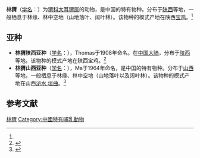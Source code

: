 {{Speciesbox
| name = 林蝟<ref name=msw3>{{MSW3 Hutterer | pages = 216}}</ref>
| image =
| status = LC
| status_system = IUCN3.1
| status_ref = <ref name=iucn>{{cite iucn | author = Smith, A.T. | author2 = Johnston, C.H. | author3 = Lunde, D. | name-list-style = amp | title = ''Mesechinus hughi'' | volume = 2016 | page = e.T13209A115111114 | date = 2016 | doi = 10.2305/IUCN.UK.2016-3.RLTS.T13209A22325137.en | access-date = 5 December 2017}}</ref>
| genus = Mesechinus
| species = hughi
| authority = ([[Oldfield_Thomas|Thomas]], 1908)
| range_map = Hugh's Hedgehog area.png
| range_map_caption = 林蝟分布圖
}}

'''林猬'''（[[学名|学名]]：{{lang|la|''Hemiechinus hughi''}}）为[[猬科|猬科]][[大耳猬属|大耳猬属]]的动物，是中国的特有物种。分布于[[陕西|陕西]]等地，一般栖息于林缘、林中空地（山地落叶、阔叶林）。该物种的模式产地在陕西[[宝鸡|宝鸡]]。<ref name='id9'/>

==亚种==
*'''林猬陕西亚种'''（[[学名|学名]]：{{lang|la|''Hemiechinus hughi hughi''}}），Thomas于1908年命名。在[[中国大陆|中国大陆]]，分布于[[陕西|陕西]]等地。该物种的模式产地在陕西宝鸡。<ref name='id10'>{{cite web| url =http://www.bioinfo.cn/db05/BjdwSpecies.php?action=view&id=10| title =林猬陕西亚种| work =《中国动物物种编目数据库》| publisher =中国科学院微生物研究所| author =中国科学院动物研究所| accessdate =2009-03-27| deadurl =yes| archiveurl =https://web.archive.org/web/20160305054117/http://www.bioinfo.cn/db05/BjdwSpecies.php?action=view&id=10| archivedate =2016-03-05}}</ref>
*'''林猬山西亚种'''（[[学名|学名]]：{{lang|la|''Hemiechinus hughi sylvaticus''}}），Ma于1964年命名，是中国的特有物种。分布于[[山西|山西]]等地，一般栖息于林缘、林中空地（山地落叶以及阔叶林）。该物种的模式产地在山西[[泌水|泌水]],[[垣曲|垣曲]]。<ref name='id11'>{{cite web| url =http://www.bioinfo.cn/db05/BjdwSpecies.php?action=view&id=11| title =林猬山西亚种| work =《中国动物物种编目数据库》| publisher =中国科学院微生物研究所| author =中国科学院动物研究所| accessdate =2009-03-27| deadurl =yes| archiveurl =https://web.archive.org/web/20160305044813/http://www.bioinfo.cn/db05/BjdwSpecies.php?action=view&id=11| archivedate =2016-03-05}}</ref>

== 参考文献 ==
{{reflist}}
{{蝟科}}
{{taxonbar}}
[[Category:林猬属|林猬]]
[[Category:中國特有哺乳動物|Category:中國特有哺乳動物]]


{{mammal-stub}}
